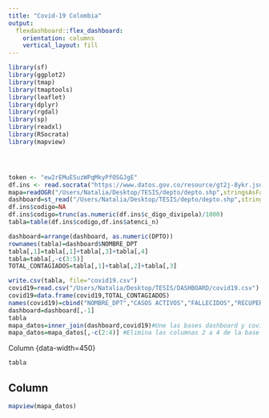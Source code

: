 ---
title: "Covid-19 Colombia"
output: 
  flexdashboard::flex_dashboard:
    orientation: columns
    vertical_layout: fill
---
```{r setup, include=FALSE}
library(sf)
library(ggplot2)
library(tmap)
library(tmaptools)
library(leaflet)
library(dplyr)
library(rgdal)
library(sp)
library(readxl)
library(RSocrata)
library(mapview)




token <- "ew2rEMuESuzWPqMkyPfOSGJgE"
df.ins <- read.socrata("https://www.datos.gov.co/resource/gt2j-8ykr.json", app_token = token)
mapa=readOGR("/Users/Natalia/Desktop/TESIS/depto/depto.shp",stringsAsFactors=FALSE)
dashboard=st_read("/Users/Natalia/Desktop/TESIS/depto/depto.shp",stringsAsFactors=FALSE)
df.ins$codigo=NA
df.ins$codigo=trunc(as.numeric(df.ins$c_digo_divipola)/1000)
tabla=table(df.ins$codigo,df.ins$atenci_n)

dashboard=arrange(dashboard, as.numeric(DPTO))
rownames(tabla)=dashboard$NOMBRE_DPT
tabla[,1]=tabla[,1]+tabla[,3]+tabla[,4]
tabla=tabla[,-c(3:5)]
TOTAL_CONTAGIADOS=tabla[,1]+tabla[,2]+tabla[,3]

write.csv(tabla, file="covid19.csv")
covid19=read.csv("/Users/Natalia/Desktop/TESIS/DASHBOARD/covid19.csv")
covid19=data.frame(covid19,TOTAL_CONTAGIADOS)
names(covid19)=cbind("NOMBRE_DPT","CASOS ACTIVOS","FALLECIDOS","RECUPERADOS","TOTAL CONTAGIADOS")
dashboard=dashboard[,-1]
tabla
mapa_datos=inner_join(dashboard,covid19)#Une las bases dashboard y covid 19.
mapa_datos=mapa_datos[,-c(2:4)] #Elimina las columnas 2 a 4 de la base creada anteriormente.
```
Column {data-width=450} 

```{r}
tabla
```
Column {data-width=450} 
-----------------------------------------------------------------------
```{r}
mapview(mapa_datos)

```